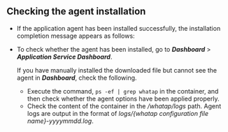 ## Checking the agent installation

-   If the application agent has been installed successfully, the installation completion message appears as follows:

    <ImgLang img='k8s-app-agent-install-check.png' desc='Checking the Kubernetes agent installation' />

-   To check whether the agent has been installed, go to **_Dashboard_** > **_Application Service Dashboard_**.

    If you have manually installed the downloaded file but cannot see the agent in **_Dashboard_**, check the following.

    -   Execute the command, `ps -ef | grep whatap` in the container, and then check whether the agent options have been applied properly.
    -   Check the content of the container in the _/whatap/logs_ path. Agent logs are output in the format of _logs/{whatap configuration file name}-yyyymmdd.log_.
